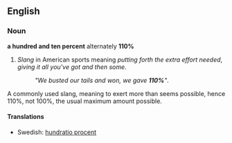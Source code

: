 ==English==
===Noun===
'''a hundred and ten percent''' alternately '''110%'''
#''Slang'' in American sports meaning ''putting forth the extra effort needed'', ''giving it all you've got and then some''.
#:''"We busted our tails and won, we gave '''110%'''"''.
A commonly used slang, meaning to exert more than seems possible, hence 110%, not 100%, the usual maximum amount possible.

====Translations====
*Swedish: [[hundratio procent]] {{c}}